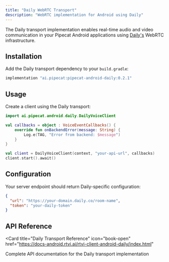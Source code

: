 ```yaml
---
title: "Daily WebRTC Transport"
description: "WebRTC implementation for Android using Daily"
---
```


The Daily transport implementation enables real-time audio and video communication in your Pipecat Android applications using [Daily's](https://www.daily.co/) WebRTC infrastructure.

## Installation

Add the Daily transport dependency to your `build.gradle`:

```gradle
implementation "ai.pipecat:pipecat-android-daily:0.2.1"
```

## Usage

Create a client using the Daily transport:

```kotlin
import ai.pipecat.android.daily.DailyVoiceClient

val callbacks = object : VoiceEventCallbacks() {
    override fun onBackendError(message: String) {
        Log.e(TAG, "Error from backend: $message")
    }
}

val client = DailyVoiceClient(context, "your-api-url", callbacks)
client.start().await()
```

## Configuration

Your server endpoint should return Daily-specific configuration:

```json
{
  "url": "https://your-domain.daily.co/room-name",
  "token": "your-daily-token"
}
```

## API Reference

<Card
  title="Daily Transport Reference"
  icon="book-open"
  href="https://docs-android.rtvi.ai/rtvi-client-android-daily/index.html"
>
  Complete API documentation for the Daily transport implementation
</Card>
